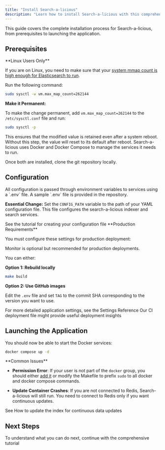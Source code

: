 ```yaml
---
title: "Install Search-a-licious"
description: "Learn how to install Search-a-licious with this comprehensive guide. It covers essential prerequisites like configuring mmap count and installing Docker, details on setting up your environment variables, and instructions for launching the application."
---
```




<Callout type="info">
This guide covers the complete installation process for Search-a-licious, from prerequisites to launching the application.
</Callout>

## Prerequisites

<Steps>
<Step title="Configure mmap Count (Linux Only)">

<Callout type="warning">
**Linux Users Only**

If you are on Linux, you need to make sure that your [system mmap count is high enough for Elasticsearch to run](https://www.elastic.co/guide/en/elasticsearch/reference/current/vm-max-map-count.html).
</Callout>

Run the following command:

```bash title="Set mmap Count"
sudo sysctl -w vm.max_map_count=262144
```

**Make it Permanent:**

To make the change permanent, add `vm.max_map_count=262144` to the `/etc/sysctl.conf` file and run:

```bash title="Apply sysctl Changes"
sudo sysctl -p
```

<Callout type="tip">
This ensures that the modified value is retained even after a system reboot. Without this step, the value will reset to its default after reboot.
</Callout>

</Step>
<Step title="Install Docker and Docker Compose">

<Callout>
Search-a-licious uses Docker and Docker Compose to manage the services it needs to run.
</Callout>

<Cards>
<Card title="Docker" href="https://docs.docker.com/engine/install/" description="Container platform installation guide" />
<Card title="Docker Compose" href="https://docs.docker.com/compose/install/" description="Container orchestration tool" />
</Cards>

Once both are installed, clone the git repository locally.

</Step>
</Steps>

## Configuration

<Callout type="info">
All configuration is passed through environment variables to services using a `.env` file. A sample `.env` file is provided in the repository.
</Callout>

<Steps>
<Step title="Required Configuration">

**Essential Change:** Set the `CONFIG_PATH` variable to the path of your YAML configuration file. This file configures the search-a-licious indexer and search services.

<Card title="Configuration Tutorial" href="./tutorial.mdx#create-a-configuration-file">
See the tutorial for creating your configuration file
</Card>

</Step>
<Step title="Production Settings">

<Callout type="warning">
**Production Requirements**

You must configure these settings for production deployment:
</Callout>

<Cards>
<Card title="RESTART_POLICY" description="Change to 'always'" />
<Card title="COMPOSE_FILE" description="Set to 'docker-compose.yml;docker/prod.yml;docker/monitor.yml'" />
<Card title="MEM_LIMIT" description="Set Elasticsearch memory limit" />
<Card title="NGINX_BASIC_AUTH_USER_PASSWD" description="Configure authentication" />
</Cards>

<Callout type="tip">
Monitor is optional but recommended for production deployments.
</Callout>

</Step>
<Step title="Docker Images">

You can either:

**Option 1: Rebuild locally**

```bash title="Build Docker Images"
make build
```

**Option 2: Use GitHub images**

Edit the `.env` file and set `TAG` to the commit SHA corresponding to the version you want to use.

</Step>
</Steps>

<Card title="Reference Documentation" href="./ref-settings.mdx">
For more detailed application settings, see the Settings Reference
</Card>

<Card title="CI/CD Inspiration" href="https://github.com/openfoodfacts/search-a-licious/blob/main/.github/workflows/container-deploy.yml">
Our CI deployment file might provide useful deployment insights
</Card>

## Launching the Application

<Callout type="tip">
You should now be able to start the Docker services:
</Callout>

```bash title="Start Docker Services"
docker compose up -d
```

<Callout type="warning">
**Common Issues**

- **Permission Error**: If your user is not part of the `docker` group, you should either [add it](https://docs.docker.com/engine/install/linux-postinstall/#manage-docker-as-a-non-root-user) or modify the Makefile to prefix `sudo` to all docker and docker compose commands.

- **Update Container Crashes**: If you are not connected to Redis, Search-a-licious will still run. You need to connect to Redis only if you want continuous updates.
</Callout>

<Card title="Continuous Updates" href="./how-to-update-index.mdx">
See How to update the index for continuous data updates
</Card>

## Next Steps

<Card title="Tutorial" href="./tutorial.mdx">
To understand what you can do next, continue with the comprehensive tutorial
</Card>